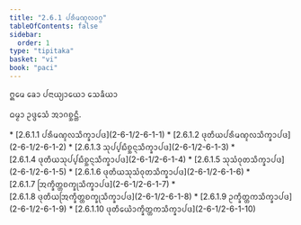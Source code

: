 ```yaml
---
title: "2.6.1 ᨸᩁᩥᨾᨱ᩠ᨯᩃᩅᨣ᩠ᨣ"
tableOfContents: false
sidebar:
  order: 1
type: "tipitaka"
basket: "vi"
book: "paci"
---
```



<DynamicBreadcrumb />


<Paragraph number="3562" type="center" book="paci">
ᩍᨾᩮ ᨡᩮᩣ ᨸᨶᩣᨿ᩠ᨿᩣᨿᩮᩣ ᩈᩮᨡᩥᨿᩣ

  
ᨵᨾ᩠ᨾᩣ ᩏᨴ᩠ᨴᩮᩈᩴ ᩋᩣᨣᨧ᩠ᨨᨶ᩠ᨲᩥ.



</Paragraph>

<TableOfContents book="paci" section="2.6.1">
* [2.6.1.1 ᨸᩁᩥᨾᨱ᩠ᨯᩃᩈᩥᨠ᩠ᨡᩣᨸᨴ](2-6-1/2-6-1-1)
* [2.6.1.2 ᨴᩩᨲᩥᨿᨸᩁᩥᨾᨱ᩠ᨯᩃᩈᩥᨠ᩠ᨡᩣᨸᨴ](2-6-1/2-6-1-2)
* [2.6.1.3 ᩈᩩᨸ᩠ᨸᨭᩥᨧ᩠ᨨᨶ᩠ᨶᩈᩥᨠ᩠ᨡᩣᨸᨴ](2-6-1/2-6-1-3)
* [2.6.1.4 ᨴᩩᨲᩥᨿᩈᩩᨸ᩠ᨸᨭᩥᨧ᩠ᨨᨶ᩠ᨶᩈᩥᨠ᩠ᨡᩣᨸᨴ](2-6-1/2-6-1-4)
* [2.6.1.5 ᩈᩩᩈᩴᩅᩩᨲᩈᩥᨠ᩠ᨡᩣᨸᨴ](2-6-1/2-6-1-5)
* [2.6.1.6 ᨴᩩᨲᩥᨿᩈᩩᩈᩴᩅᩩᨲᩈᩥᨠ᩠ᨡᩣᨸᨴ](2-6-1/2-6-1-6)
* [2.6.1.7 ᩒᨠ᩠ᨡᩥᨲ᩠ᨲᨧᨠ᩠ᨡᩩᩈᩥᨠ᩠ᨡᩣᨸᨴ](2-6-1/2-6-1-7)
* [2.6.1.8 ᨴᩩᨲᩥᨿᩒᨠ᩠ᨡᩥᨲ᩠ᨲᨧᨠ᩠ᨡᩩᩈᩥᨠ᩠ᨡᩣᨸᨴ](2-6-1/2-6-1-8)
* [2.6.1.9 ᩏᨠ᩠ᨡᩥᨲ᩠ᨲᨠᩈᩥᨠ᩠ᨡᩣᨸᨴ](2-6-1/2-6-1-9)
* [2.6.1.10 ᨴᩩᨲᩥᨿᩮᩫᩣᨠ᩠ᨡᩥᨲ᩠ᨲᨠᩈᩥᨠ᩠ᨡᩣᨸᨴ](2-6-1/2-6-1-10)
</TableOfContents>